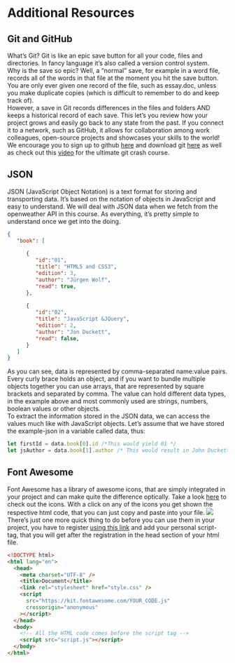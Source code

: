 # Additional Resources

## Git and GitHub
What's Git? Git is like an epic save button for all your code, files and directories. In fancy language it's also called a version control system.  
Why is the save so epic? Well, a "normal" save, for example in a word file, records all of the words in that file at the moment you hit the save button. You are only ever given one record of the file, such as essay.doc, unless you make duplicate copies (which is difficult to remember to do and keep track of).  
However, a save in Git records differences in the files and folders AND keeps a historical record of each save. This let's you review how your project grows and easily go back to any state from the past. If you connect it to a network, such as GitHub, it allows for collaboration among work colleagues, open-source projects and showcases your skills to the world!  
We encourage you to sign up to github [here](https://github.com/) and download git [here](https://git-scm.com/downloads) as well as check out this [video](https://www.youtube.com/watch?v=SWYqp7iY_Tc) for the ultimate git crash course.  

## JSON
JSON (JavaScript Object Notation) is a text format for storing and transporting data. It's based on the notation of objects in JavaScript and easy to understand. We will deal with JSON data when we fetch from the openweather API in this course. As everything, it's pretty simple to understand once we get into the doing.  
```json
{
   "book": [
	
      {
         "id":"01",
         "title": "HTML5 and CSS3",
         "edition": 3,
         "author": "Jürgen Wolf",
         "read": true,
      },
	
      {
         "id":"02",
         "title": "JavaScript &JQuery",
         "edition": 2,
         "author": "Jon Duckett",
         "read": false,
      }
   ]
}
```
As you can see, data is represented by comma-separated name:value pairs. Every curly brace holds an object, and if you want to bundle multiple objects together you can use arrays, that are represented by square brackets and separated by comma. The value can hold different data types, in the example above and most commonly used are strings, numbers, boolean values or other objects.  
To extract the information stored in the JSON data, we can access the values much like with JavaScript objects. Let's assume that we have stored the example-json in a variable called data, thus:   
```javascript
let firstId = data.book[0].id /*This would yield 01 */
let jsAuthor = data.book[1].author /* This would result in John Duckett */  
```
## Font Awesome
Font Awesome has a library of awesome icons, that are simply integrated in your project and can make quite the difference optically.
Take a look [here](https://fontawesome.com/search?m=free) to check out the icons. With a click on any of the icons you get shown the respective html code, that you can just copy and paste into your file.
![](docs/assets/font-awesome.png)
There's just one more quick thing to do before you can use them in your project, you have to register [using this link](https://fontawesome.com/v6/docs/web/setup/get-started) and add your personal script-tag, that you will get after the registration in the head section of your html file.
```html
<!DOCTYPE html>
<html lang="en">
  <head>
    <meta charset="UTF-8" />
    <title>Document</title>
    <link rel="stylesheet" href="style.css" />
    <script
      src="https://kit.fontawesome.com/YOUR_CODE.js"
      crossorigin="anonymous"
    ></script>
  </head>
  <body>
    <!-- All the HTML code comes before the script tag -->
    <script src="script.js"></script>
  </body>
</html>
```

